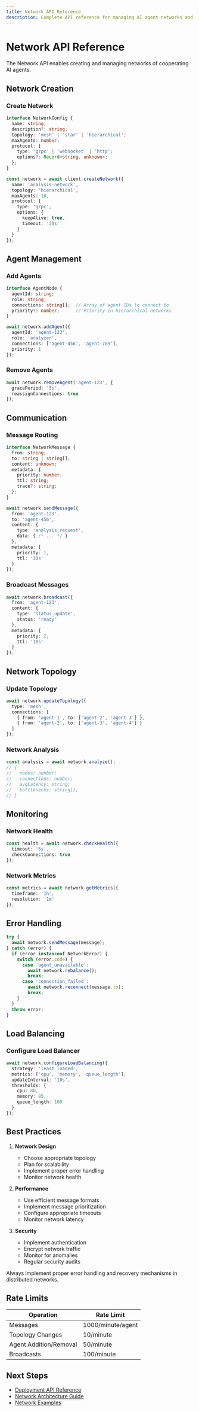 ```yaml
---
title: Network API Reference
description: Complete API reference for managing AI agent networks and communication.
---
```


# Network API Reference

The Network API enables creating and managing networks of cooperating AI agents.

## Network Creation

### Create Network

```typescript
interface NetworkConfig {
  name: string;
  description?: string;
  topology: 'mesh' | 'star' | 'hierarchical';
  maxAgents: number;
  protocol: {
    type: 'grpc' | 'websocket' | 'http';
    options?: Record<string, unknown>;
  };
}

const network = await client.createNetwork({
  name: 'analysis-network',
  topology: 'hierarchical',
  maxAgents: 10,
  protocol: {
    type: 'grpc',
    options: {
      keepAlive: true,
      timeout: '30s'
    }
  }
});
```

## Agent Management

### Add Agents

```typescript
interface AgentNode {
  agentId: string;
  role: string;
  connections: string[];  // Array of agent IDs to connect to
  priority?: number;      // Priority in hierarchical networks
}

await network.addAgent({
  agentId: 'agent-123',
  role: 'analyzer',
  connections: ['agent-456', 'agent-789'],
  priority: 1
});
```

### Remove Agents

```typescript
await network.removeAgent('agent-123', {
  gracePeriod: '5s',
  reassignConnections: true
});
```

## Communication

### Message Routing

```typescript
interface NetworkMessage {
  from: string;
  to: string | string[];
  content: unknown;
  metadata: {
    priority: number;
    ttl: string;
    trace?: string;
  };
}

await network.sendMessage({
  from: 'agent-123',
  to: 'agent-456',
  content: {
    type: 'analysis_request',
    data: { /* ... */ }
  },
  metadata: {
    priority: 1,
    ttl: '30s'
  }
});
```

### Broadcast Messages

```typescript
await network.broadcast({
  from: 'agent-123',
  content: {
    type: 'status_update',
    status: 'ready'
  },
  metadata: {
    priority: 2,
    ttl: '10s'
  }
});
```

## Network Topology

### Update Topology

```typescript
await network.updateTopology({
  type: 'mesh',
  connections: [
    { from: 'agent-1', to: ['agent-2', 'agent-3'] },
    { from: 'agent-2', to: ['agent-3', 'agent-4'] }
  ]
});
```

### Network Analysis

```typescript
const analysis = await network.analyze();
// {
//   nodes: number;
//   connections: number;
//   avgLatency: string;
//   bottlenecks: string[];
// }
```

## Monitoring

### Network Health

```typescript
const health = await network.checkHealth({
  timeout: '5s',
  checkConnections: true
});
```

### Network Metrics

```typescript
const metrics = await network.getMetrics({
  timeframe: '1h',
  resolution: '1m'
});
```

## Error Handling

```typescript
try {
  await network.sendMessage(message);
} catch (error) {
  if (error instanceof NetworkError) {
    switch (error.code) {
      case 'agent_unavailable':
        await network.rebalance();
        break;
      case 'connection_failed':
        await network.reconnect(message.to);
        break;
    }
  }
  throw error;
}
```

## Load Balancing

### Configure Load Balancer

```typescript
await network.configureLoadBalancing({
  strategy: 'least_loaded',
  metrics: ['cpu', 'memory', 'queue_length'],
  updateInterval: '10s',
  thresholds: {
    cpu: 80,
    memory: 85,
    queue_length: 100
  }
});
```

## Best Practices

1. **Network Design**
   - Choose appropriate topology
   - Plan for scalability
   - Implement proper error handling
   - Monitor network health

2. **Performance**
   - Use efficient message formats
   - Implement message prioritization
   - Configure appropriate timeouts
   - Monitor network latency

3. **Security**
   - Implement authentication
   - Encrypt network traffic
   - Monitor for anomalies
   - Regular security audits

<Callout type="warning">
  Always implement proper error handling and recovery mechanisms in distributed networks.
</Callout>

## Rate Limits

| Operation | Rate Limit |
|-----------|------------|
| Messages | 1000/minute/agent |
| Topology Changes | 10/minute |
| Agent Addition/Removal | 50/minute |
| Broadcasts | 100/minute |

## Next Steps

- [Deployment API Reference](/docs/api-reference/deployment)
- [Network Architecture Guide](/docs/guides/network-architecture)
- [Network Examples](/docs/examples/networks)
